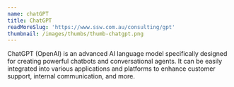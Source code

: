 ```yaml
---
name: chatGPT
title: ChatGPT
readMoreSlug: 'https://www.ssw.com.au/consulting/gpt'
thumbnail: /images/thumbs/thumb-chatgpt.png
---
```


ChatGPT (OpenAI) is an advanced AI language model specifically designed for creating powerful chatbots and conversational agents. It can be easily integrated into various applications and platforms to enhance customer support, internal communication, and more.
